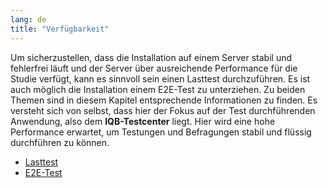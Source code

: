```yaml
---
lang: de
title: "Verfügbarkeit"
---
```


Um sicherzustellen, dass die Installation auf einem Server stabil und fehlerfrei läuft und der Server über ausreichende Performance für die Studie verfügt, kann es sinnvoll sein einen Lasttest durchzuführen. Es ist auch möglich die Installation einem  E2E-Test zu unterziehen. Zu beiden Themen sind in diesem Kapitel entsprechende Informationen zu finden. Es versteht sich von selbst, dass hier der Fokus auf der Test durchführenden Anwendung, also dem **IQB-Testcenter** liegt. Hier wird eine hohe Performance erwartet, um Testungen und Befragungen stabil und flüssig durchführen zu können.

* [Lasttest](/setup/availability/load-test.qmd)
* [E2E-Test](/setup/availability/e2e.qmd)
